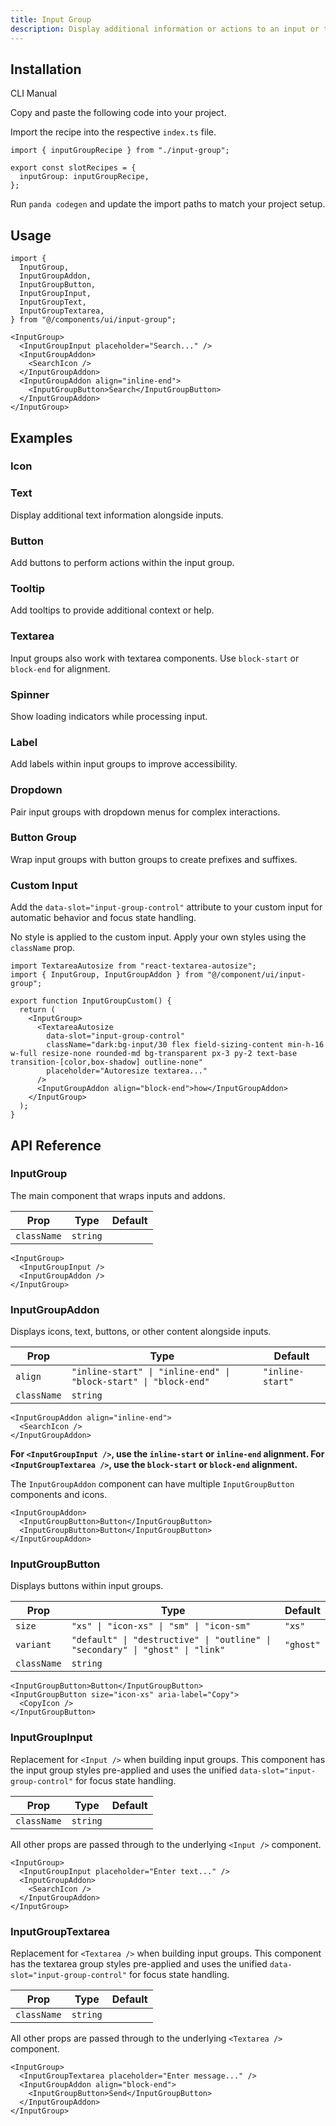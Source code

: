 ```yaml
---
title: Input Group
description: Display additional information or actions to an input or textarea.
---
```


<ComponentPreview name="input-group-demo" />

## Installation

<InstallationTabs>

<TabsList>
  <TabsTrigger value="cli">CLI</TabsTrigger>
  <TabsTrigger value="manual">Manual</TabsTrigger>
</TabsList>

<TabsContent value="cli">
  <PackageRunner command="nore-ui-cli@latest add input-group" />
</TabsContent>

<TabsContent value="manual">

<Steps>

<Step>Copy and paste the following code into your project.</Step>

<ComponentSource name="input-group.ts" type="slot-recipe" />

<ComponentSource name="input-group.tsx" type="component" />

<Step>Import the recipe into the respective `index.ts` file.</Step>

```tsx
import { inputGroupRecipe } from "./input-group";

export const slotRecipes = {
  inputGroup: inputGroupRecipe,
};
```

<Step>Run `panda codegen` and update the import paths to match your project setup.</Step>

</Steps>

</TabsContent>

</InstallationTabs>

## Usage

```tsx
import {
  InputGroup,
  InputGroupAddon,
  InputGroupButton,
  InputGroupInput,
  InputGroupText,
  InputGroupTextarea,
} from "@/components/ui/input-group";
```

```tsx
<InputGroup>
  <InputGroupInput placeholder="Search..." />
  <InputGroupAddon>
    <SearchIcon />
  </InputGroupAddon>
  <InputGroupAddon align="inline-end">
    <InputGroupButton>Search</InputGroupButton>
  </InputGroupAddon>
</InputGroup>
```

## Examples

### Icon

<ComponentPreview name="input-group-icon" />

### Text

Display additional text information alongside inputs.

<ComponentPreview name="input-group-text" />

### Button

Add buttons to perform actions within the input group.

<ComponentPreview name="input-group-button" />

### Tooltip

Add tooltips to provide additional context or help.

<ComponentPreview name="input-group-tooltip" />

### Textarea

Input groups also work with textarea components. Use `block-start` or `block-end` for alignment.

<ComponentPreview name="input-group-textarea" />

### Spinner

Show loading indicators while processing input.

<ComponentPreview name="input-group-spinner" />

### Label

Add labels within input groups to improve accessibility.

<ComponentPreview name="input-group-label" />

### Dropdown

Pair input groups with dropdown menus for complex interactions.

<ComponentPreview name="input-group-dropdown" />

### Button Group

Wrap input groups with button groups to create prefixes and suffixes.

<ComponentPreview name="input-group-button-group" />

### Custom Input

Add the `data-slot="input-group-control"` attribute to your custom input for automatic behavior and focus state handling.

No style is applied to the custom input. Apply your own styles using the `className` prop.

<ComponentPreview name="input-group-custom" />

```tsx
import TextareaAutosize from "react-textarea-autosize";
import { InputGroup, InputGroupAddon } from "@/component/ui/input-group";

export function InputGroupCustom() {
  return (
    <InputGroup>
      <TextareaAutosize
        data-slot="input-group-control"
        className="dark:bg-input/30 flex field-sizing-content min-h-16 w-full resize-none rounded-md bg-transparent px-3 py-2 text-base transition-[color,box-shadow] outline-none"
        placeholder="Autoresize textarea..."
      />
      <InputGroupAddon align="block-end">how</InputGroupAddon>
    </InputGroup>
  );
}
```

## API Reference

### InputGroup

The main component that wraps inputs and addons.

| Prop        | Type     | Default |
| ----------- | -------- | ------- |
| `className` | `string` |         |

```tsx
<InputGroup>
  <InputGroupInput />
  <InputGroupAddon />
</InputGroup>
```

### InputGroupAddon

Displays icons, text, buttons, or other content alongside inputs.

<Alert
  variant="info"
  description="For proper focus navigation, the `InputGroupAddon` component should be placed after the input. Set the `align` prop to position the addon."
/>

| Prop        | Type                                                             | Default          |
| ----------- | ---------------------------------------------------------------- | ---------------- |
| `align`     | `"inline-start" \| "inline-end" \| "block-start" \| "block-end"` | `"inline-start"` |
| `className` | `string`                                                         |                  |

```tsx
<InputGroupAddon align="inline-end">
  <SearchIcon />
</InputGroupAddon>
```

**For `<InputGroupInput />`, use the `inline-start` or `inline-end` alignment. For `<InputGroupTextarea />`, use the `block-start` or `block-end` alignment.**

The `InputGroupAddon` component can have multiple `InputGroupButton` components and icons.

```tsx
<InputGroupAddon>
  <InputGroupButton>Button</InputGroupButton>
  <InputGroupButton>Button</InputGroupButton>
</InputGroupAddon>
```

### InputGroupButton

Displays buttons within input groups.

| Prop        | Type                                                                          | Default   |
| ----------- | ----------------------------------------------------------------------------- | --------- |
| `size`      | `"xs" \| "icon-xs" \| "sm" \| "icon-sm"`                                      | `"xs"`    |
| `variant`   | `"default" \| "destructive" \| "outline" \| "secondary" \| "ghost" \| "link"` | `"ghost"` |
| `className` | `string`                                                                      |           |

```tsx
<InputGroupButton>Button</InputGroupButton>
<InputGroupButton size="icon-xs" aria-label="Copy">
  <CopyIcon />
</InputGroupButton>
```

### InputGroupInput

Replacement for `<Input />` when building input groups. This component has the input group styles pre-applied and uses the unified `data-slot="input-group-control"` for focus state handling.

| Prop        | Type     | Default |
| ----------- | -------- | ------- |
| `className` | `string` |         |

All other props are passed through to the underlying `<Input />` component.

```tsx
<InputGroup>
  <InputGroupInput placeholder="Enter text..." />
  <InputGroupAddon>
    <SearchIcon />
  </InputGroupAddon>
</InputGroup>
```

### InputGroupTextarea

Replacement for `<Textarea />` when building input groups. This component has the textarea group styles pre-applied and uses the unified `data-slot="input-group-control"` for focus state handling.

| Prop        | Type     | Default |
| ----------- | -------- | ------- |
| `className` | `string` |         |

All other props are passed through to the underlying `<Textarea />` component.

```tsx
<InputGroup>
  <InputGroupTextarea placeholder="Enter message..." />
  <InputGroupAddon align="block-end">
    <InputGroupButton>Send</InputGroupButton>
  </InputGroupAddon>
</InputGroup>
```
